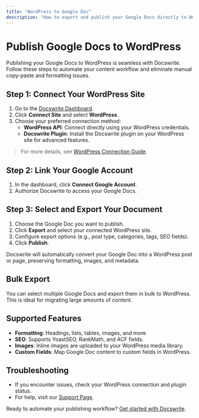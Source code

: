 ```yaml
---
title: "WordPress to Google Doc"
description: "How to export and publish your Google Docs directly to WordPress using Docswrite."
---
```


# Publish Google Docs to WordPress

Publishing your Google Docs to WordPress is seamless with Docswrite. Follow these steps to automate your content workflow and eliminate manual copy-paste and formatting issues.

## Step 1: Connect Your WordPress Site

1. Go to the [Docswrite Dashboard](https://docswrite.com/dashboard).
2. Click **Connect Site** and select **WordPress**.
3. Choose your preferred connection method:
   - **WordPress API**: Connect directly using your WordPress credentials.
   - **Docswrite Plugin**: Install the Docswrite plugin on your WordPress site for advanced features.

> For more details, see [WordPress Connection Guide](/essentials/wordpress-connection).

## Step 2: Link Your Google Account

1. In the dashboard, click **Connect Google Account**.
2. Authorize Docswrite to access your Google Docs.

## Step 3: Select and Export Your Document

1. Choose the Google Doc you want to publish.
2. Click **Export** and select your connected WordPress site.
3. Configure export options (e.g., post type, categories, tags, SEO fields).
4. Click **Publish**.

Docswrite will automatically convert your Google Doc into a WordPress post or page, preserving formatting, images, and metadata.

## Bulk Export

You can select multiple Google Docs and export them in bulk to WordPress. This is ideal for migrating large amounts of content.

## Supported Features

- **Formatting**: Headings, lists, tables, images, and more.
- **SEO**: Supports YoastSEO, RankMath, and ACF fields.
- **Images**: Inline images are uploaded to your WordPress media library.
- **Custom Fields**: Map Google Doc content to custom fields in WordPress.

## Troubleshooting

- If you encounter issues, check your WordPress connection and plugin status.
- For help, visit our [Support Page](https://docswrite.com/support).

Ready to automate your publishing workflow? [Get started with Docswrite](https://docswrite.com/).
